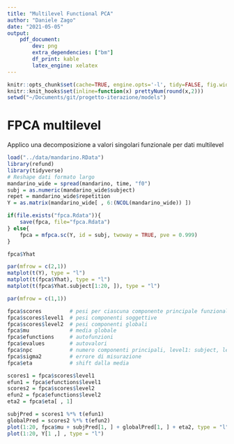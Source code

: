 ```yaml
---
title: "Multilevel Functional PCA"
author: "Daniele Zago"
date: "2021-05-05"
output: 
    pdf_document:
        dev: png
        extra_dependencies: ["bm"]
        df_print: kable
        latex_engine: xelatex
---
```


```r
knitr::opts_chunk$set(cache=TRUE, engine.opts='-l', tidy=FALSE, fig.width=12, fig.height=8)
knitr::knit_hooks$set(inline=function(x) prettyNum(round(x,2)))
setwd("~/Documents/git/progetto-iterazione/models")
```

# FPCA multilevel #
Applico una decomposizione a valori singolari funzionale per dati multilevel

```r
load("../data/mandarino.RData")
library(refund)
library(tidyverse)
# Reshape dati formato largo
mandarino_wide = spread(mandarino, time, "f0")
subj = as.numeric(mandarino_wide$subject)
repet = mandarino_wide$repetition
Y = as.matrix(mandarino_wide[ , 6:(NCOL(mandarino_wide)) ])

if(file.exists("fpca.Rdata")){
    save(fpca, file="fpca.Rdata")
} else{
    fpca = mfpca.sc(Y, id = subj, twoway = TRUE, pve = 0.999)
}

fpca$Yhat

par(mfrow = c(2,1))
matplot(t(Y), type = "l")
matplot(t(fpca$Yhat), type = "l")
matplot(t(fpca$Yhat.subject[1:20, ]), type = "l")

par(mfrow = c(1,1))
```

```r
fpca$scores         # pesi per ciascuna componente principale funzionale
fpca$scores$level1  # pesi componenti soggettive
fpca$scores$level2  # pesi componenti globali
fpca$mu             # media globale
fpca$efunctions     # autofunzioni
fpca$evalues        # autovalori
fpca$npc            # numero componenti principali, level1: subject, level2: global
fpca$sigma2         # errore di misurazione
fpca$eta            # shift dalla media
```

```r
scores1 = fpca$scores$level1
efun1 = fpca$efunctions$level1
scores2 = fpca$scores$level2
efun2 = fpca$efunctions$level2
eta2 = fpca$eta[ , 1]

subjPred = scores1 %*% t(efun1)
globalPred = scores2 %*% t(efun2)
plot(1:20, fpca$mu + subjPred[1, ] + globalPred[1, ] + eta2, type = "l")
plot(1:20, Y[1 ,] , type = "l")
```

